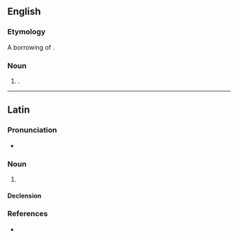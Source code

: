 ==English==

===Etymology===
A borrowing of {{bor|en|la|promontorium}}.

===Noun===
{{en-noun|s|promontoria}}

# {{syn of|promontory|lang=en|nodot=a}}.

----

==Latin==

===Pronunciation===
* {{la-IPA|prōmontorium}}

===Noun===
{{la-noun|prōmontorium|prōmontoriī|n|second}}

# {{alternative form of|prōmunturium|lang=la}}

====Declension====
{{la-decl-2nd-N-ium|prōmontor}}

===References===
* {{R:du Cange}}